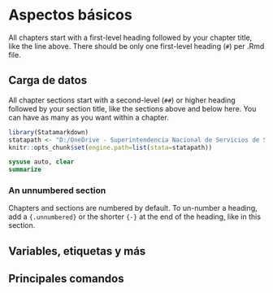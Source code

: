 # Aspectos básicos

All chapters start with a first-level heading followed by your chapter title, like the line above. There should be only one first-level heading (`#`) per .Rmd file.

## Carga de datos

All chapter sections start with a second-level (`##`) or higher heading followed by your section title, like the sections above and below here. You can have as many as you want within a chapter.

```{r, include=FALSE}
library(Statamarkdown)
statapath <- "D:/OneDrive - Superintendencia Nacional de Servicios de Saneamiento/Escritorio/Stata16/StataMP-64.exe"
knitr::opts_chunk$set(engine.path=list(stata=statapath))
```


```{stata}
sysuse auto, clear
summarize
```

### An unnumbered section {-}

Chapters and sections are numbered by default. To un-number a heading, add a `{.unnumbered}` or the shorter `{-}` at the end of the heading, like in this section.

## Variables, etiquetas y más

## Principales comandos
